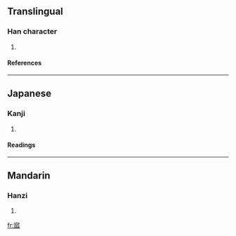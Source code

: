 ==Translingual==
===Han character===
{{Han char|rn=40|rad=宀|as=10|sn=13|four=3023<sub>2</sub>|canj=十竹人人 (JHOO)}}
# {{defn|Han|sort=宀10}}
====References====
{{Han ref|kx=0289.300|dkj=07260|dj=0574.010|hdz=20946.010|uh=5BD9|ud=23513|bh=DD4A|bd=56650}}
----
==Japanese==
===Kanji===
{{ja-kanji|grade=|rs=宀10}}
# {{defn|Japanese}} 
====Readings====
{{ja-readings|on=[[ゆ]] (yu)|kun=[[ものうい]] (monoui), [[うむ]] (umu), [[なまける]] (namakeru), [[おこたる]] (okotaru)}}
----
==Mandarin==
===Hanzi===
{{cmn-hanzi|pin=[[yǔ]] ([[yu3]])|wg=yü<sup>3</sup>}}
# {{defn|Mandarin}}

[[fr:寙]]